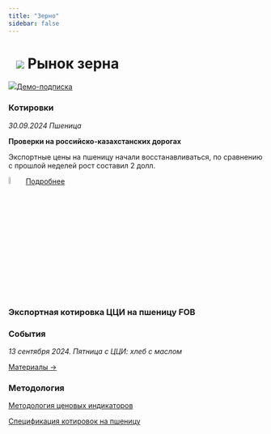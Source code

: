 ```yaml
---
title: "Зерно"
sidebar: false
---
```


# ![](../images/icon-wheat.svg) Рынок зерна {.my-custom-class style="margin-left:3%;"}

![](../images/icon-subscription.svg)[Демо-подписка](../demo-subscription.qmd)

::: {.grid style="margin-left:0%"}
::: {.g-col-12 .g-col-sm-12 .g-col-xs-12 .g-col-xl-4 .g-col-md-6 .g-col-lg-6}
### Котировки

*30.09.2024 Пшеница*

**Проверки на российско-казахстанских дорогах**

Экспортные цены на пшеницу начали восстанавливаться, по сравнению с прошлой неделей рост составил 2 долл.

![](../images/icon-locker.svg){width="6%"} [Подробнее](../demo-subscription.qmd)
:::

::: {.g-col-12 .g-col-sm-12 .g-col-xs-12 .g-col-xl-4 .g-col-md-6 .g-col-lg-6}
### Экспортная котировка ЦЦИ на пшеницу FOB

### События

*13 сентября 2024. Пятница с ЦЦИ: хлеб с маслом*

[Материалы →](../events/2024-09-13-wheat.qmd)
:::
:::

::: {.grid style="margin-left:0%"}
::: {.g-col-12 .g-col-sm-12 .g-col-xs-12 .g-col-xl-4 .g-col-md-6 .g-col-lg-6}
### Методология

[Методология ценовых индикаторов](../methodology/methodology-benchmark-pbc.qmd)

[Спецификация котировок на пшеницу](../methodology/specs-wheat.qmd)
:::

::: {.g-col-12 .g-col-sm-12 .g-col-xs-12 .g-col-xl-4 .g-col-md-6 .g-col-lg-6}
:::
:::
